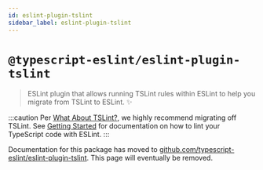 ```yaml
---
id: eslint-plugin-tslint
sidebar_label: eslint-plugin-tslint
---
```


# `@typescript-eslint/eslint-plugin-tslint`

> ESLint plugin that allows running TSLint rules within ESLint to help you migrate from TSLint to ESLint. ✨

:::caution
Per [What About TSLint?](../troubleshooting/TSLint.mdx), we highly recommend migrating off TSLint.
See [Getting Started](../getting-started/Quickstart.mdx) for documentation on how to lint your TypeScript code with ESLint.
:::

Documentation for this package has moved to [github.com/typescript-eslint/eslint-plugin-tslint](https://github.com/typescript-eslint/eslint-plugin-tslint).
This page will eventually be removed.
